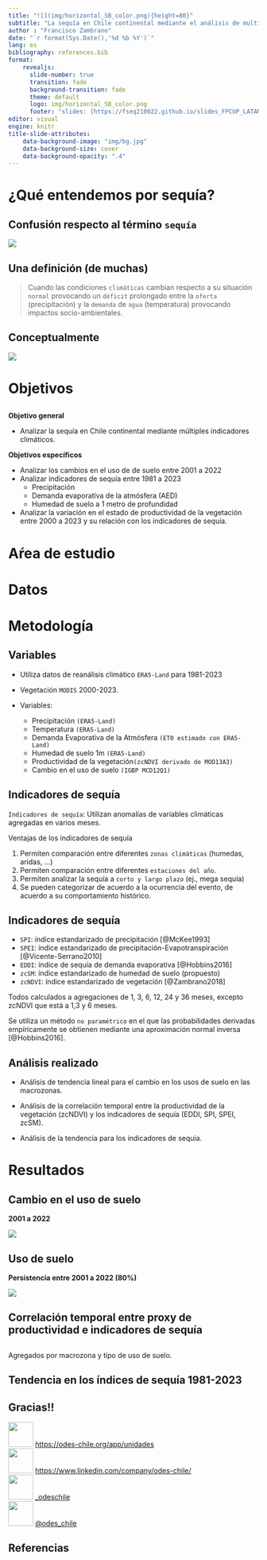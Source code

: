 ```yaml
---
title: "![](img/horizontal_SB_color.png){height=80}"
subtitle: "La sequía en Chile continental mediante el análisis de multiples indicadores climáticos<br> ![](img/logo_umayor.png){width=300} ![](img/logo_hemera.png){width=400} "
author : "Francisco Zambrano"
date: "`r format(Sys.Date(),'%d %b %Y')`"
lang: es
bibliography: references.bib
format: 
    revealjs:
      slide-number: true
      transition: fade
      background-transition: fade
      theme: default
      logo: img/horizontal_SB_color.png
      footer: "slides: [https://fseq210022.github.io/slides_FPCUP_LATAM/slides.html](https://fseq210022.github.io/slides_FPCUP_LATAM/slides.html)"
editor: visual
engine: knitr
title-slide-attributes:
    data-background-image: "img/bg.jpg"
    data-background-size: cover
    data-background-opacity: ".4"
---
```


# ¿Qué entendemos por sequía? {background-color="darkgreen"}

## Confusión respecto al término `sequía`

![](img/ecologist_drought.png){fig-align='center'}

## Una definición (de muchas) 

<!-- ```{css} -->
<!-- .center h2 { -->
<!--   text-align: center; -->
<!-- } -->
<!-- ``` -->

> Cuando las condiciones `climáticas` cambian respecto a su situación `normal` provocando un `déficit` prolongado entre la `oferta` (precipitación) y la `demanda` de `agua` (temperatura) provocando impactos socio-ambientales.

## Conceptualmente

![](img/wmo_drought_español.png){fig-align="center"}

# Objetivos {background-color='brown'}

## {.smaller}

**Objetivo general** 

- Analizar la sequía en Chile continental mediante múltiples indicadores climáticos.

**Objetivos específicos**

* Analizar los cambios en el uso de de suelo entre 2001 a 2022
* Analizar indicadores de sequía entre 1981 a 2023
  - Precipitación
  - Demanda evaporatíva de la atmósfera (AED)
  - Humedad de suelo a 1 metro de profundidad
* Analizar la variación en el estado de productividad de la vegetación entre 2000 a 2023 y su relación con los indicadores de sequía.

# Aŕea de estudio {background-color='darkgreen'}

## {background-image='img/map_study_con_landcover.png' background-size='contain'}

# Datos {background-color="brown"}

##  {background-image="img/backg_era5land.png" background-size="contain"}

##  {background-image="img/bckg_modis.png" background-size="contain"}

# Metodología {background-color='grey'}

## Variables {.smaller}

- Utiliza datos de reanálisis climático `ERA5-Land` para 1981-2023

- Vegetación `MODIS` 2000-2023.

-   Variables:
    -   Precipitación `(ERA5-Land)`
    -   Temperatura `(ERA5-Land)`
    -   Demanda Evaporativa de la Atmósfera `(ET0 estimado con ERA5-Land)`
    -   Humedad de suelo 1m `(ERA5-Land)`
    -   Productividad de la vegetación`(zcNDVI derivado de MOD13A3)`
    -   Cambio en el uso de suelo `(IGBP MCD12Q1)`

## Indicadores de sequía {.smaller}

`Indicadores de sequía`: Utilizan anomalías de variables climáticas agregadas en varios meses.

Ventajas de los indicadores de sequía

1.  Permiten comparación entre diferentes `zonas climáticas` (humedas, aridas, ...)
2.  Permiten comparación entre diferentes `estaciones del año`.
3.  Permiten analizar la sequía a `corto y largo plazo` (ej., mega sequía)
4.  Se pueden categorizar de acuerdo a la ocurrencia del evento, de acuerdo a su comportamiento histórico.

## Indicadores de sequía  {.smaller}

-   `SPI`: índice estandarizado de precipitación [@McKee1993]
-   `SPEI`: índice estandarizado de precipitación-Evapotranspiración [@Vicente-Serrano2010]
-   `EDDI`: índice de sequía de demanda evaporativa [@Hobbins2016]
-   `zcSM`: índice estandarizado de humedad de suelo (propuesto)
-   `zcNDVI`: índice estandarizado de vegetación [@Zambrano2018]

Todos calculados a agregaciones de 1, 3, 6, 12, 24 y 36 meses, excepto zcNDVI que está a 1,3 y 6 meses.

Se utiliza un método `no paramétrico` en el que las probabilidades derivadas empíricamente se obtienen mediante una aproximación normal inversa [@Hobbins2016].

## Análisis realizado {.smaller}

- Análisis de tendencia lineal para el cambio en los usos de suelo en las macrozonas.

- Análisis de la correlación temporal entre la productividad de la vegetación (zcNDVI) y los indicadores de sequía (EDDI, SPI, SPEI, zcSM).

- Análisis de la tendencia para los indicadores de sequía.

# Resultados {background-color='orange'}

## Cambio en el uso de suelo {.smaller}

**2001 a 2022**

![](img/table_var_landcover_macro.png){fig-align='center'}

## Uso de suelo 

**Persistencia entre 2001 a 2022 (80%)**

![](img/LC_pers80_per_macrozone.png){fig-align='center'}

## Correlación temporal entre proxy de productividad e indicadores de sequía

## {background-image='img/fig_zNDVI-6_macrozonas.png' background-size='contain'}

## {background-image='img/mapa_cor_selec_indices_zcNDVI6.png' background-size='contain'}

## {background-image='img/mapa_cor_r_indices_zcNDVI6.png' background-size='contain'}

## {background-image='img/tabla_r_cor_macro_indice.png' background-size='contain'}

Agregados por macrozona y tipo de uso de suelo.

## Tendencia en los índices de sequía 1981-2023

## {background-image='img/trend_raster_SPEI_1981-2023.png' background-size='contain'}

## {background-image='img/trend_raster_EDDI_1981-2023.png' background-size='contain'}

## {background-image='img/trend_raster_zcSM_1981-2023.png' background-size='contain'}


## Gracias!! {.center}

![](https://cdn-icons-png.flaticon.com/512/8743/8743996.png){width="50"} <https://odes-chile.org/app/unidades>\
![](https://cdn2.iconfinder.com/data/icons/social-media-2285/512/1_Linkedin_unofficial_colored_svg-512.png){width="50"} <https://www.linkedin.com/company/odes-chile/>\
![](https://cdn2.iconfinder.com/data/icons/social-media-2285/512/1_Instagram_colored_svg_1-512.png){width="50"} [\_odeschile](https://instagram.com/_odeschile)\
![](https://cdn2.iconfinder.com/data/icons/social-media-2285/512/1_Twitter_colored_svg-512.png){width="50"} [\@odes_chile](https://twitter.com/odes_chile)

## Referencias

::: {#refs}
:::
